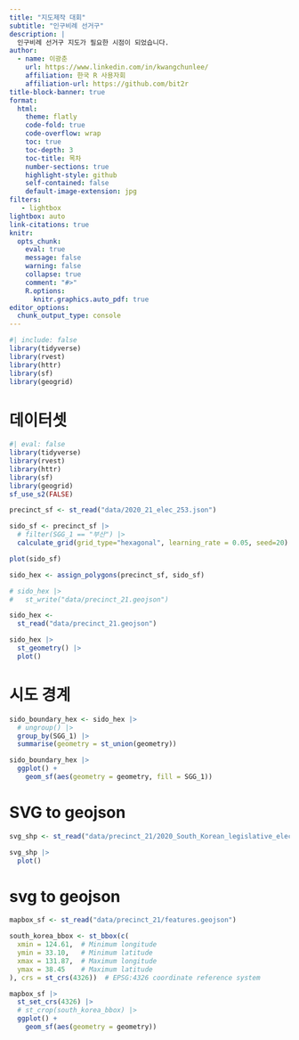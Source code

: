 ```yaml
---
title: "지도제작 대회"
subtitle: "인구비례 선거구"
description: |
  인구비례 선거구 지도가 필요한 시점이 되었습니다.
author:
  - name: 이광춘
    url: https://www.linkedin.com/in/kwangchunlee/
    affiliation: 한국 R 사용자회
    affiliation-url: https://github.com/bit2r
title-block-banner: true
format:
  html:
    theme: flatly
    code-fold: true
    code-overflow: wrap
    toc: true
    toc-depth: 3
    toc-title: 목차
    number-sections: true
    highlight-style: github    
    self-contained: false
    default-image-extension: jpg
filters:
   - lightbox
lightbox: auto
link-citations: true
knitr:
  opts_chunk: 
    eval: true
    message: false
    warning: false
    collapse: true
    comment: "#>" 
    R.options:
      knitr.graphics.auto_pdf: true
editor_options: 
  chunk_output_type: console
---
```


```r
#| include: false
library(tidyverse)
library(rvest)
library(httr)
library(sf)
library(geogrid)
```


# 데이터셋

```r
#| eval: false
library(tidyverse)
library(rvest)
library(httr)
library(sf)
library(geogrid)
sf_use_s2(FALSE)

precinct_sf <- st_read("data/2020_21_elec_253.json")

sido_sf <- precinct_sf |> 
  # filter(SGG_1 == "부산") |> 
  calculate_grid(grid_type="hexagonal", learning_rate = 0.05, seed=20)

plot(sido_sf)

sido_hex <- assign_polygons(precinct_sf, sido_sf)
```

```r
# sido_hex |> 
#   st_write("data/precinct_21.geojson")

sido_hex <- 
  st_read("data/precinct_21.geojson")

sido_hex |> 
  st_geometry() |> 
  plot()

```

# 시도 경계 

```r
sido_boundary_hex <- sido_hex |> 
  # ungroup() |> 
  group_by(SGG_1) |> 
  summarise(geometry = st_union(geometry))

sido_boundary_hex |> 
  ggplot() +
    geom_sf(aes(geometry = geometry, fill = SGG_1))

```


# SVG to geojson

```r

svg_shp <- st_read("data/precinct_21/2020_South_Korean_legislative_election_Results_Cartogram-polygon.shp")

svg_shp |> 
  plot()

```




# svg to geojson

```r
mapbox_sf <- st_read("data/precinct_21/features.geojson") 

south_korea_bbox <- st_bbox(c(
  xmin = 124.61,  # Minimum longitude
  ymin = 33.10,   # Minimum latitude
  xmax = 131.87,  # Maximum longitude
  ymax = 38.45    # Maximum latitude
), crs = st_crs(4326))  # EPSG:4326 coordinate reference system

mapbox_sf |>
  st_set_crs(4326) |> 
  # st_crop(south_korea_bbox) |> 
  ggplot() +
    geom_sf(aes(geometry = geometry))

```

